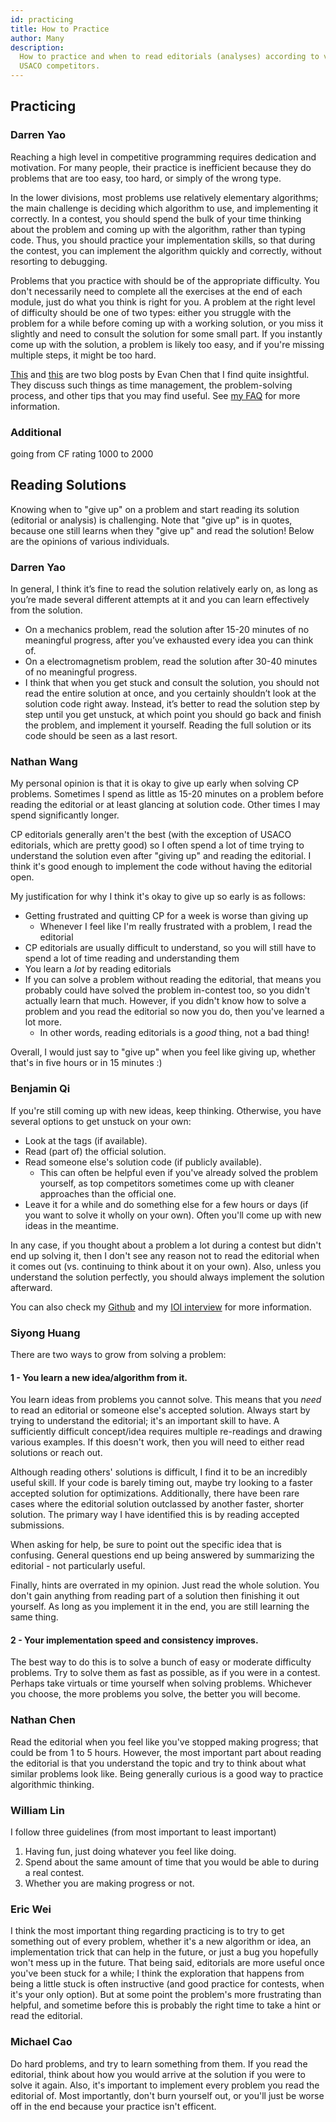 ```yaml
---
id: practicing
title: How to Practice
author: Many
description:
  How to practice and when to read editorials (analyses) according to various
  USACO competitors.
---
```


## Practicing

### Darren Yao

Reaching a high level in competitive programming requires dedication and
motivation. For many people, their practice is inefficient because they do
problems that are too easy, too hard, or simply of the wrong type.

In the lower divisions, most problems use relatively elementary algorithms; the
main challenge is deciding which algorithm to use, and implementing it
correctly. In a contest, you should spend the bulk of your time thinking about
the problem and coming up with the algorithm, rather than typing code. Thus, you
should practice your implementation skills, so that during the contest, you can
implement the algorithm quickly and correctly, without resorting to debugging.

Problems that you practice with should be of the appropriate difficulty. You
don't necessarily need to complete all the exercises at the end of each module,
just do what you think is right for you. A problem at the right level of
difficulty should be one of two types: either you struggle with the problem for
a while before coming up with a working solution, or you miss it slightly and
need to consult the solution for some small part. If you instantly come up with
the solution, a problem is likely too easy, and if you're missing multiple
steps, it might be too hard.

[This](https://web.evanchen.cc/FAQs/raqs.html) and
[this](https://usamo.wordpress.com/2019/01/31/math-contest-platitudes-v3/) are
two blog posts by Evan Chen that I find quite insightful. They discuss such
things as time management, the problem-solving process, and other tips that you
may find useful. See [my FAQ](https://darrenyao.com/usacofaq/) for more
information.

### Additional

<Resources>
	<Resource
		source="Aryansh"
		title="Preparing for Contests"
		url="https://sendtoaryansh.gitbook.io/informatics-notes/preparing-for-contests"
	/>
	<Resource source="CF" title="E869120 - A Way to Practice CP" url="53341">
		going from CF rating 1000 to 2000
	</Resource>
</Resources>

## Reading Solutions

Knowing when to "give up" on a problem and start reading its solution (editorial
or analysis) is challenging. Note that "give up" is in quotes, because one still
learns when they "give up" and read the solution! Below are the opinions of
various individuals.

### Darren Yao

In general, I think it’s fine to read the solution relatively early on, as long
as you’re made several different attempts at it and you can learn effectively
from the solution.

- On a mechanics problem, read the solution after 15-20 minutes of no meaningful
  progress, after you’ve exhausted every idea you can think of.
- On a electromagnetism problem, read the solution after 30-40 minutes of no meaningful
  progress.
- I think that when you get stuck and consult the solution, you should not read
  the entire solution at once, and you certainly shouldn’t look at the solution
  code right away. Instead, it’s better to read the solution step by step until
  you get unstuck, at which point you should go back and finish the problem, and
  implement it yourself. Reading the full solution or its code should be seen as
  a last resort.

### Nathan Wang

My personal opinion is that it is okay to give up early when solving CP
problems. Sometimes I spend as little as 15-20 minutes on a problem before
reading the editorial or at least glancing at solution code. Other times I may
spend significantly longer.

CP editorials generally aren't the best (with the exception of USACO editorials,
which are pretty good) so I often spend a lot of time trying to understand the
solution even after "giving up" and reading the editorial. I think it's good
enough to implement the code without having the editorial open.

My justification for why I think it's okay to give up so early is as follows:

- Getting frustrated and quitting CP for a week is worse than giving up
  - Whenever I feel like I'm really frustrated with a problem, I read the
    editorial
- CP editorials are usually difficult to understand, so you will still have to
  spend a lot of time reading and understanding them
- You learn a _lot_ by reading editorials
- If you can solve a problem without reading the editorial, that means you
  probably could have solved the problem in-contest too, so you didn't actually
  learn that much. However, if you didn't know how to solve a problem and you
  read the editorial so now you do, then you've learned a lot more.
  - In other words, reading editorials is a _good_ thing, not a bad thing!

Overall, I would just say to "give up" when you feel like giving up, whether
that's in five hours or in 15 minutes :)

### Benjamin Qi

If you're still coming up with new ideas, keep thinking. Otherwise, you have
several options to get unstuck on your own:

- Look at the tags (if available).
- Read (part of) the official solution.
- Read someone else's solution code (if publicly available).
  - This can often be helpful even if you've already solved the problem
    yourself, as top competitors sometimes come up with cleaner approaches
    than the official one.
- Leave it for a while and do something else for a few hours or days (if
  you want to solve it wholly on your own). Often you'll come up with new ideas
  in the meantime.

In any case, if you thought about a problem a lot during a contest but didn't
end up solving it, then I don't see any reason not to read the editorial when it
comes out (vs. continuing to think about it on your own). Also, unless you
understand the solution perfectly, you should always implement the solution
afterward.

You can also check my
[Github](https://github.com/bqi343/USACO/blob/master/Resources/Solving%20Problems.md)
and my
[IOI interview](https://ioinformatics.org/interview/interview-benjamin-qi/27?event=july-2020) for more information.

### Siyong Huang

There are two ways to grow from solving a problem:

#### 1 - You learn a new idea/algorithm from it.

You learn ideas from problems you cannot solve. This means that you _need_ to
read an editorial or someone else's accepted solution. Always start by trying to
understand the editorial; it's an important skill to have. A sufficiently
difficult concept/idea requires multiple re-readings and drawing various
examples. If this doesn't work, then you will need to either read solutions or
reach out.

Although reading others' solutions is difficult, I find it to be an incredibly
useful skill. If your code is barely timing out, maybe try looking to a faster
accepted solution for optimizations. Additionally, there have been rare cases
where the editorial solution outclassed by another faster, shorter solution. The
primary way I have identified this is by reading accepted submissions.

When asking for help, be sure to point out the specific idea that is confusing.
General questions end up being answered by summarizing the editorial - not
particularly useful.

Finally, hints are overrated in my opinion. Just read the whole solution. You
don't gain anything from reading part of a solution then finishing it out
yourself. As long as you implement it in the end, you are still learning the
same thing.

#### 2 - Your implementation speed and consistency improves.

The best way to do this is to solve a bunch of easy or moderate difficulty
problems. Try to solve them as fast as possible, as if you were in a contest.
Perhaps take virtuals or time yourself when solving problems. Whichever you
choose, the more problems you solve, the better you will become.

### Nathan Chen

Read the editorial when you feel like you've stopped making progress; that could
be from 1 to 5 hours. However, the most important part about reading the
editorial is that you understand the topic and try to think about what similar
problems look like. Being generally curious is a good way to practice
algorithmic thinking.

### William Lin

I follow three guidelines (from most important to least important)

1. Having fun, just doing whatever you feel like doing.
2. Spend about the same amount of time that you would be able to during a real
   contest.
3. Whether you are making progress or not.

### Eric Wei

I think the most important thing regarding practicing is to try to get something
out of every problem, whether it's a new algorithm or idea, an implementation
trick that can help in the future, or just a bug you hopefully won't mess up in
the future. That being said, editorials are more useful once you've been stuck
for a while; I think the exploration that happens from being a little stuck is
often instructive (and good practice for contests, when it's your only option).
But at some point the problem's more frustrating than helpful, and sometime
before this is probably the right time to take a hint or read the editorial.

### Michael Cao

Do hard problems, and try to learn something from them. If you read the
editorial, think about how you would arrive at the solution if you were to solve
it again. Also, it's important to implement every problem you read the editorial
of. Most importantly, don't burn yourself out, or you'll just be worse off in
the end because your practice isn't efficent.
